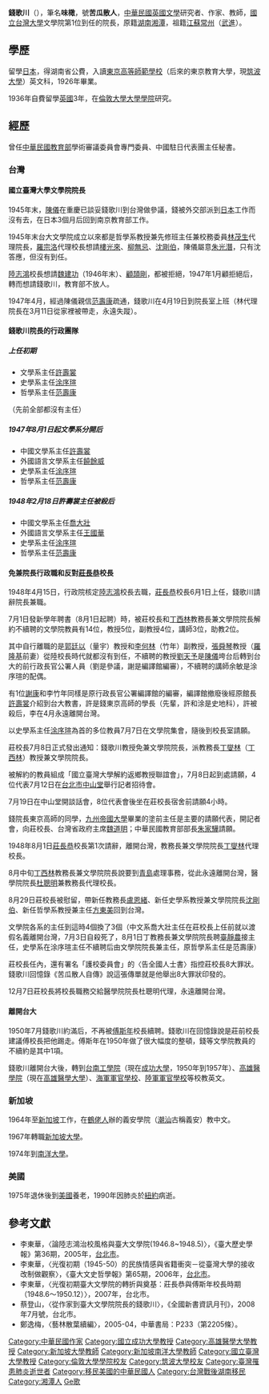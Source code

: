 '''錢歌川'''（{{Bd|1903年||1990年|10月13日|catIdx=Qian錢}}），筆名'''味橄'''，號'''苦瓜散人'''，[[中華民國|中華民國]][[英國文學|英國文學]]研究者、作家、教師，[[國立台灣大學|國立台灣大學]]文學院第1位到任的院長，原籍[[湖南|湖南]][[湘潭|湘潭]]，祖籍[[江蘇|江蘇]][[常州|常州]]（[[武進|武進]]）。

==學歷==
留學[[日本|日本]]，得湖南省公費，入讀[[東京高等師範學校|東京高等師範學校]]（后來的東京教育大學，現[[筑波大學|筑波大學]]）英文科，1926年畢業。

1936年自費留學[[英國|英國]]3年，在[[倫敦大學大學學院|倫敦大學大學學院]]研究。

==經歷==
曾任[[中華民國教育部|中華民國教育部]]學術審議委員會專門委員、中國駐日代表團主任秘書。

===台灣===
====國立臺灣大學文學院院長====
1945年末，[[陳儀|陳儀]]在重慶已談妥錢歌川到台灣做參議，錢被外交部派到[[日本|日本]]工作而沒有去，在日本3個月后回到南京教育部工作。

1945年末台大文學院成立以來都是哲學系教授兼先修班主任兼校務委員[[林茂生|林茂生]]代理院長，[[羅宗洛|羅宗洛]]代理校長想請[[樓光來|樓光來]]、[[柳無忌|柳無忌]]、[[沈剛伯|沈剛伯]]，陳儀屬意[[朱光潛|朱光潛]]，只有沈答應，但沒有到任。

[[陸志鴻|陸志鴻]]校長想請[[魏建功|魏建功]]（1946年末）、[[顧頡剛|顧頡剛]]，都被拒絕，1947年1月顧拒絕后，轉而想請錢歌川，教育部不放人。

1947年4月，經過陳儀親信[[范壽康|范壽康]]疏通，錢歌川在4月19日到院長室上班（林代理院長在3月11日從家裡被帶走，永遠失蹤）。

====錢歌川院長的行政團隊====
=====上任初期=====
*文學系主任[[許壽裳|許壽裳]]
*史學系主任[[涂序瑄|涂序瑄]]
*哲學系主任[[范壽康|范壽康]]

（先前全部都沒有主任）
=====1947年8月1日起文學系分開后=====
*中國文學系主任[[許壽裳|許壽裳]]
*外國語言文學系主任[[饒餘威|饒餘威]]
*史學系主任[[涂序瑄|涂序瑄]]
*哲學系主任[[范壽康|范壽康]]
=====1948年2月18日許壽裳主任被殺后=====
*中國文學系主任[[喬大壯|喬大壯]]
*外國語言文學系主任[[王國華|王國華]]
*史學系主任[[涂序瑄|涂序瑄]]
*哲學系主任[[范壽康|范壽康]]
====免兼院長行政職和反對[[莊長恭|莊長恭]]校長====
1948年4月15日，行政院核定[[陸志鴻|陸志鴻]]校長去職，[[莊長恭|莊長恭]]校長6月1日上任，錢歌川請辭院長兼職。

7月1日發新學年聘書（8月1日起聘）時，被莊校長和[[丁西林|丁西林]]教務長兼文學院院長解約不續聘的文學院教員有14位，教授5位，副教授4位，講師3位，助教2位。

其中自行離職的是[[郭廷以|郭廷以]]（量宇）教授和[[李何林|李何林]]（竹年）副教授，[[張舜琴|張舜琴]]教授（[[羅隆基|羅隆基]]前妻）從陸校長時代就都沒有到任，不續聘的教授[[劉天予|劉天予]]是[[陳儀|陳儀]]垮台后轉到台大的前行政長官公署人員（劉是參議，謝是編譯館編審），不續聘的講師余敏是涂序瑄的配偶。

有1位[[謝康|謝康]]和李竹年同樣是原行政長官公署編譯館的編審，編譯館撤廢後經原館長[[許壽裳|許壽裳]]介紹到台大教書，許是錢東京高師的學長（先輩，許和涂是史地科），許被殺后，李在4月永遠離開台灣。

以史學系主任[[涂序瑄|涂序瑄]]為首的多位教員7月7日在文學院集會，隨後到校長室請願。

莊校長7月8日正式發出通知：錢歌川教授免兼文學院院長，派教務長[[丁燮林|丁燮林]]（[[丁西林|丁西林]]）教授兼文學院院長。

被解約的教員組成「國立臺灣大學解約返鄉教授聯誼會」，7月8日起到處請願，4位代表7月12日在[[台北市|台北市]][[中山堂|中山堂]]舉行記者招待會。

7月19日在中山堂開談話會，8位代表會後坐在莊校長宿舍前請願4小時。

錢院長東京高師的同學，[[九州帝國大學|九州帝國大學]]畢業的塗前主任是主要的請願代表，開記者會，向莊校長、台灣省政府主席[[魏道明|魏道明]]；中華民國教育部部長[[朱家驊|朱家驊]]請願。

1948年8月1日[[莊長恭|莊長恭]]校長第1次請辭，離開台灣，教務長兼文學院院長[[丁燮林|丁燮林]]代理校長。

8月中旬[[丁西林|丁西林]]教務長兼文學院院長說要到[[青島|青島]]處理事務，從此永遠離開台灣，醫學院院長[[杜聰明|杜聰明]]兼教務長代理校長。

8月29日莊校長被慰留，帶新任教務長[[盧恩緒|盧恩緒]]、新任史學系教授兼文學院院長[[沈剛伯|沈剛伯]]、新任哲學系教授兼主任[[方東美|方東美]]回到台灣。

文學院各系的主任到這時4個換了3個（中文系喬大壯主任在莊校長上任前就以渡假名義離開台灣，7月3日自殺死了，8月1日丁教務長兼文學院院長聘[[臺靜農|臺靜農]]接主任，史學系在涂序瑄主任不續聘后由文學院院長兼主任，原哲學系主任是范壽康）

莊校長任內，還有署名「護校委員會」的〈告全國人士書〉指控莊校長8大罪狀。錢歌川回憶錄《苦瓜散人自傳》說這張傳單就是他舉出8大罪狀印發的。

12月7日莊校長將校長職務交給醫學院院長杜聰明代理，永遠離開台灣。

====離開台大====
1950年7月錢歌川約滿后，不再被[[傅斯年|傅斯年]]校長續聘。錢歌川在回憶錄說是莊前校長建議傅校長把他踢走。傅斯年在1950年做了很大幅度的整頓，錢等文學院教員的不續約是其中1項。

錢歌川離開台大後，轉到[[台南工學院|台南工學院]]（現在[[成功大學|成功大學]]，1950年到1957年）、[[高雄醫學院|高雄醫學院]]（現在[[高雄醫學大學|高雄醫學大學]]）、[[海軍軍官學校|海軍軍官學校]]、[[陸軍軍官學校|陸軍軍官學校]]等校教英文。

===新加坡===
1964年至[[新加坡|新加坡]]工作，在[[鶴佬人|鶴佬人]]辦的義安學院（[[潮汕|潮汕]]古稱義安）教中文。

1967年轉職[[新加坡大學|新加坡大學]]。

1974年到[[南洋大學|南洋大學]]。

===美國===
1975年退休後到[[美國|美國]]養老，1990年因肺炎於[[紐約|紐約]]病逝。

==參考文獻==
*李東華，〈論陸志鴻治校風格與臺大文學院(1946.8~1948.5)〉，《臺大歷史學報》第36期，2005年，[[台北市|台北市]]。
*李東華，〈光復初期（1945-50）的民族情感與省籍衝突－從臺灣大學的接收改制做觀察〉，《臺大文史哲學報》第65期，2006年，[[台北市|台北市]]。
*李東華，〈光復初期臺大文學院的轉折與奠基：莊長恭與傅斯年校長時期（1948.6～1950.12）〉，2007年，台北市。
*蔡登山，〈從作家到臺大文學院院長的錢歌川〉，《全國新書資訊月刊》，2008年7月號，台北市。
*鄭逸梅，〈藝林散葉續編〉，2005-04，中華書局：P233（第2205條）。
{{DEFAULTSORT:Qian錢}}
[[Category:中華民國作家|Category:中華民國作家]]
[[Category:國立成功大學教授|Category:國立成功大學教授]]
[[Category:高雄醫學大學教授|Category:高雄醫學大學教授]]
[[Category:新加坡大學教師|Category:新加坡大學教師]]
[[Category:新加坡南洋大學教師|Category:新加坡南洋大學教師]]
[[Category:國立臺灣大學教授|Category:國立臺灣大學教授]]
[[Category:倫敦大學學院校友|Category:倫敦大學學院校友]]
[[Category:筑波大學校友|Category:筑波大學校友]]
[[Category:臺灣罹患肺炎逝世者|Category:臺灣罹患肺炎逝世者]]
[[Category:移民美國的中華民國人|Category:移民美國的中華民國人]]
[[Category:台灣戰後湖南移民|Category:台灣戰後湖南移民]]
[[Category:湘潭人|Category:湘潭人]]
[[Category:錢姓|Ge歌]]